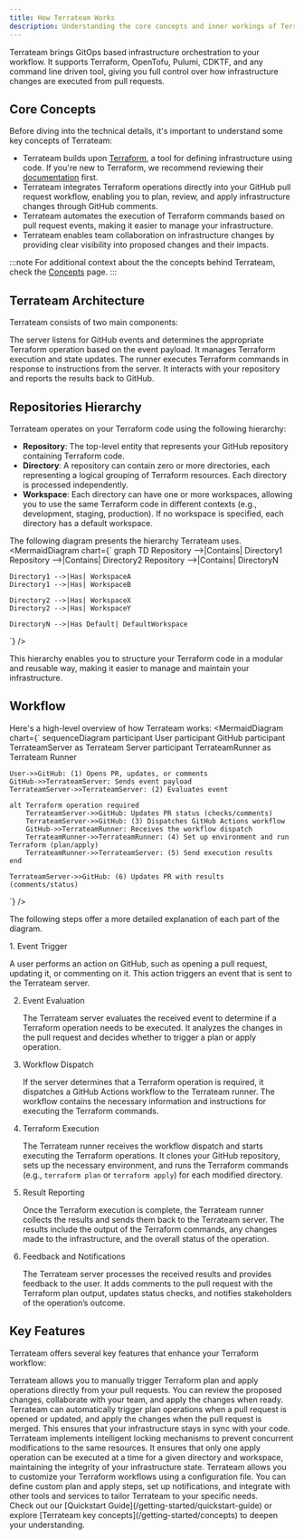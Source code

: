 ```yaml
---
title: How Terrateam Works
description: Understanding the core concepts and inner workings of Terrateam
---
```



Terrateam brings GitOps based infrastructure orchestration to your workflow. It supports Terraform, OpenTofu, Pulumi, CDKTF, and any command line driven tool, giving you full control over how infrastructure changes are executed from pull requests.

## Core Concepts

Before diving into the technical details, it's important to understand some key concepts of Terrateam:

- Terrateam builds upon [Terraform](https://www.terraform.io/), a tool for defining infrastructure using code. If you're new to Terraform, we recommend reviewing their [documentation](https://www.terraform.io/docs) first.
- Terrateam integrates Terraform operations directly into your GitHub pull request workflow, enabling you to plan, review, and apply infrastructure changes through GitHub comments.
- Terrateam automates the execution of Terraform commands based on pull request events, making it easier to manage your infrastructure.
- Terrateam enables team collaboration on infrastructure changes by providing clear visibility into proposed changes and their impacts.

:::note
For additional context about the the concepts behind Terrateam, check the [Concepts](/getting-started/concepts/) page.
:::

## Terrateam Architecture

Terrateam consists of two main components:

<CardGrid>
  <Card title="Terrateam Server" icon="server">
    The server listens for GitHub events and determines the appropriate Terraform operation based on the event payload. It manages Terraform execution and state updates.
  </Card>

  <Card title="Terrateam Runner" icon="running">
    The runner executes Terraform commands in response to instructions from the server. It interacts with your repository and reports the results back to GitHub.
  </Card>
</CardGrid>

## Repositories Hierarchy

Terrateam operates on your Terraform code using the following hierarchy:

- **Repository**: The top-level entity that represents your GitHub repository containing Terraform code.
- **Directory**: A repository can contain zero or more directories, each representing a logical grouping of Terraform resources. Each directory is processed independently.
- **Workspace**: Each directory can have one or more workspaces, allowing you to use the same Terraform code in different contexts (e.g., development, staging, production). If no workspace is specified, each directory has a default workspace.

The following diagram presents the hierarchy Terrateam uses.
<MermaidDiagram chart={`
graph TD
    Repository -->|Contains| Directory1
    Repository -->|Contains| Directory2
    Repository -->|Contains| DirectoryN

    Directory1 -->|Has| WorkspaceA
    Directory1 -->|Has| WorkspaceB

    Directory2 -->|Has| WorkspaceX
    Directory2 -->|Has| WorkspaceY

    DirectoryN -->|Has Default| DefaultWorkspace
`} />


This hierarchy enables you to structure your Terraform code in a modular and reusable way, making it easier to manage and maintain your infrastructure.

## Workflow

Here's a high-level overview of how Terrateam works:
<MermaidDiagram chart={`
sequenceDiagram
    participant User
    participant GitHub
    participant TerrateamServer as Terrateam Server
    participant TerrateamRunner as Terrateam Runner

    User->>GitHub: (1) Opens PR, updates, or comments
    GitHub->>TerrateamServer: Sends event payload
    TerrateamServer->>TerrateamServer: (2) Evaluates event

    alt Terraform operation required
        TerrateamServer->>GitHub: Updates PR status (checks/comments)
        TerrateamServer->>GitHub: (3) Dispatches GitHub Actions workflow
        GitHub->>TerrateamRunner: Receives the workflow dispatch
        TerrateamRunner->>TerrateamRunner: (4) Set up environment and run Terraform (plan/apply)
        TerrateamRunner->>TerrateamServer: (5) Send execution results
    end

    TerrateamServer->>GitHub: (6) Updates PR with results (comments/status)
`} />


The following steps offer a more detailed explanation of each part of the diagram.

<Steps>
1. Event Trigger

   A user performs an action on GitHub, such as opening a pull request, updating it, or commenting on it. This action triggers an event that is sent to the Terrateam server.

2. Event Evaluation

   The Terrateam server evaluates the received event to determine if a Terraform operation needs to be executed. It analyzes the changes in the pull request and decides whether to trigger a plan or apply operation.

3. Workflow Dispatch

   If the server determines that a Terraform operation is required, it dispatches a GitHub Actions workflow to the Terrateam runner. The workflow contains the necessary information and instructions for executing the Terraform commands.

4. Terraform Execution

   The Terrateam runner receives the workflow dispatch and starts executing the Terraform operations. It clones your GitHub repository, sets up the necessary environment, and runs the Terraform commands (e.g., `terraform plan` or `terraform apply`) for each modified directory.

5. Result Reporting

   Once the Terraform execution is complete, the Terrateam runner collects the results and sends them back to the Terrateam server. The results include the output of the Terraform commands, any changes made to the infrastructure, and the overall status of the operation.

6. Feedback and Notifications

   The Terrateam server processes the received results and provides feedback to the user. It adds comments to the pull request with the Terraform plan output, updates status checks, and notifies stakeholders of the operation’s outcome.

</Steps>

## Key Features

Terrateam offers several key features that enhance your Terraform workflow:

<CardGrid>
  <Card title="Plan and Apply Operations" icon="list-check">
    Terrateam allows you to manually trigger Terraform plan and apply operations directly from your pull requests. You can review the proposed changes, collaborate with your team, and apply the changes when ready.
  </Card>
  <Card title="Automatic Plan and Apply" icon="clock">
    Terrateam can automatically trigger plan operations when a pull request is opened or updated, and apply the changes when the pull request is merged. This ensures that your infrastructure stays in sync with your code.
  </Card>
  <Card title="Locking and Concurrency" icon="lock">
    Terrateam implements intelligent locking mechanisms to prevent concurrent modifications to the same resources. It ensures that only one apply operation can be executed at a time for a given directory and workspace, maintaining the integrity of your infrastructure state.
  </Card>
  <Card title="Customizable Workflows" icon="sliders">
    Terrateam allows you to customize your Terraform workflows using a configuration file. You can define custom plan and apply steps, set up notifications, and integrate with other tools and services to tailor Terrateam to your specific needs.
  </Card>
</CardGrid>

<Aside type="tip" title="Where to Go Next?">
Check out our [Quickstart Guide](/getting-started/quickstart-guide) or explore [Terrateam key concepts](/getting-started/concepts) to deepen your understanding.
</Aside>

